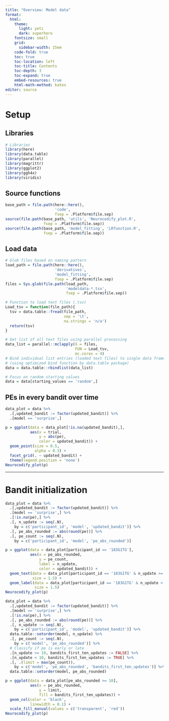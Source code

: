 ```yaml
---
title: "Overview: Model data"
format: 
  html:
    theme:
      light: yeti
      dark: superhero
    fontsize: small
    grid:
      sidebar-width: 15em
    code-fold: true
    toc: true
    toc-location: left
    toc-title: Contents
    toc-depth: 3
    toc-expand: true
    embed-resources: true
    html-math-method: katex
editor: source
---
```


# Setup

## Libraries

```r
# Libraries
library(here)
library(data.table)
library(parallel)
library(magrittr)
library(ggplot2)
library(ggh4x)
library(viridis)
```

## Source functions

```r
base_path = file.path(here::here(),
                      'code',
                      fsep = .Platform$file.sep)
source(file.path(base_path, 'utils', 'Neurocodify_plot.R',
                 fsep = .Platform$file.sep))
source(file.path(base_path, 'model_fitting', 'LRfunction.R',
                 fsep = .Platform$file.sep))
```

## Load data

```r
# Glob files based on naming pattern
load_path = file.path(here::here(),
                      'derivatives',
                      'model_fitting',
                      fsep = .Platform$file.sep)
files = Sys.glob(file.path(load_path,
                           'modeldata-*.tsv',
                           fsep = .Platform$file.sep))

# Function to load text files (.tsv)
Load_tsv = function(file_path){
  tsv = data.table::fread(file_path,
                          sep = '\t',
                          na.strings = 'n/a')
  return(tsv)
}

# Get list of all text files using parallel processing
data_list = parallel::mclapply(X = files,
                               FUN = Load_tsv,
                               mc.cores = 4)
# Bind individual list entries (loaded text files) to single data frame
# (using optimized bind function by data.table package)
data = data.table::rbindlist(data_list)

# Focus on random starting values
data = data[starting_values == 'random',]
```

## PEs in every bandit over time

```r
data_plot = data %>%
  .[,updated_bandit := factor(updated_bandit)] %>%
  .[model == 'surprise',]

p = ggplot(data = data_plot[!is.na(updated_bandit),],
           aes(x = trial,
               y = abs(pe),
               color = updated_bandit)) +
  geom_point(size = 0.5,
             alpha = 0.3) +
  facet_grid(. ~ updated_bandit) +
  theme(legend.position = 'none')
Neurocodify_plot(p)
```

---

# Bandit initialization

```r
data_plot = data %>%
  .[,updated_bandit := factor(updated_bandit)] %>%
  .[model == 'surprise',] %>%
  .[!is.na(pe),] %>%
  .[, n_update := seq(.N),
    by = c('participant_id', 'model', 'updated_bandit')] %>%
  .[, pe_abs_rounded := abs(round(pe))] %>%
  .[, pe_count := seq(.N),
    by = c('participant_id', 'model', 'pe_abs_rounded')]

p = ggplot(data = data_plot[participant_id == '183G1TG'],
           aes(x = pe_abs_rounded,
               y = pe_count,
               label = n_update,
               color = updated_bandit)) +
  geom_text(data = data_plot[participant_id == '183G1TG' & n_update >= 10],
            size = 1.5) +
  geom_label(data = data_plot[participant_id == '183G1TG' & n_update < 10],
             size = 1.5)
Neurocodify_plot(p)
```

```r
data_plot = data %>%
  .[,updated_bandit := factor(updated_bandit)] %>%
  .[model == 'surprise',] %>%
  .[!is.na(pe),] %>%
  .[, pe_abs_rounded := abs(round(pe))] %>%
  .[, n_update := seq(.N),
    by = c('participant_id', 'model', 'updated_bandit')] %>%
  data.table::setorder(model, n_update) %>%
  .[, pe_count := seq(.N),
    by = c('model', 'pe_abs_rounded')] %>%
  # Classify if pe is early or late
  .[n_update >= 10, bandits_first_ten_updates := FALSE] %>%
  .[n_update < 10, bandits_first_ten_updates := TRUE] %>%
  .[, .(limit = max(pe_count)),
    by = c('model', 'pe_abs_rounded', 'bandits_first_ten_updates')] %>%
  data.table::setorder(model, pe_abs_rounded)

p = ggplot(data = data_plot[pe_abs_rounded >= 10],
           aes(x = pe_abs_rounded,
               y = limit,
               fill = bandits_first_ten_updates)) +
  geom_col(color = 'black',
           linewidth = 0.1) +
  scale_fill_manual(values = c('transparent', 'red'))
Neurocodify_plot(p)
```
